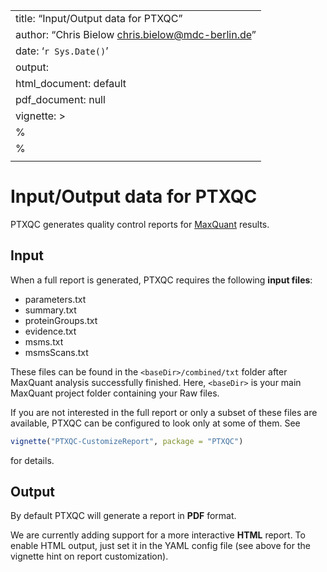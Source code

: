 ﻿---
title: "Input/Output data for PTXQC"
author: "Chris Bielow <chris.bielow@mdc-berlin.de>"
date: '`r Sys.Date()`'
output:
  html_document: default
  pdf_document: null
vignette: >
  %\VignetteIndexEntry{Input/Output data for PTXQC}
  %\VignetteEngine{knitr::rmarkdown}
  \usepackage[utf8]{inputenc}
---

# Input/Output data for PTXQC

PTXQC generates quality control reports for [MaxQuant] results.

## Input

When a full report is generated, PTXQC requires the following **input files**:
  
  - parameters.txt
  - summary.txt
  - proteinGroups.txt
  - evidence.txt
  - msms.txt
  - msmsScans.txt

These files can be found in the `<baseDir>/combined/txt` folder after MaxQuant analysis successfully finished.
Here, `<baseDir>` is your main MaxQuant project folder containing your Raw files.

If you are not interested in the full report or only a subset of these files are available,
PTXQC can be configured to look only at some of them. See
```r
vignette("PTXQC-CustomizeReport", package = "PTXQC")
```
for details.

## Output

By default PTXQC will generate a report in **PDF** format.

We are currently adding support for a more interactive **HTML** report. To enable HTML output,
just set it in the YAML config file (see above for the vignette hint on report customization).

  [MaxQuant]: http://www.maxquant.org